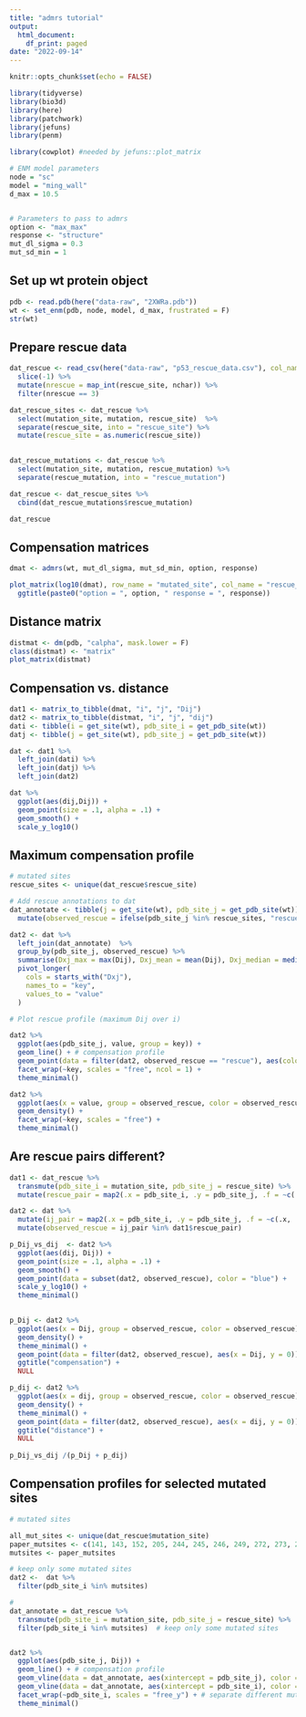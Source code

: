 ```yaml
---
title: "admrs tutorial"
output:
  html_document:
    df_print: paged
date: "2022-09-14"
---
```


```r
knitr::opts_chunk$set(echo = FALSE)
```

```r
library(tidyverse)
library(bio3d)
library(here)
library(patchwork)
library(jefuns)
library(penm)

library(cowplot) #needed by jefuns::plot_matrix
```

```r
# ENM model parameters
node = "sc"
model = "ming_wall"
d_max = 10.5


# Parameters to pass to admrs
option <- "max_max"
response <- "structure"
mut_dl_sigma = 0.3
mut_sd_min = 1
```


## Set up wt protein object

```r
pdb <- read.pdb(here("data-raw", "2XWRa.pdb"))
wt <- set_enm(pdb, node, model, d_max, frustrated = F)
str(wt)
```

## Prepare rescue data

```r
dat_rescue <- read_csv(here("data-raw", "p53_rescue_data.csv"), col_names = T)  %>% 
  slice(-1) %>% 
  mutate(nrescue = map_int(rescue_site, nchar)) %>% 
  filter(nrescue == 3)

dat_rescue_sites <- dat_rescue %>% 
  select(mutation_site, mutation, rescue_site)  %>% 
  separate(rescue_site, into = "rescue_site") %>% 
  mutate(rescue_site = as.numeric(rescue_site)) 
  

dat_rescue_mutations <- dat_rescue %>% 
  select(mutation_site, mutation, rescue_mutation) %>% 
  separate(rescue_mutation, into = "rescue_mutation")

dat_rescue <- dat_rescue_sites %>% 
  cbind(dat_rescue_mutations$rescue_mutation) 

dat_rescue

```

## Compensation matrices

```r


dmat <- admrs(wt, mut_dl_sigma, mut_sd_min, option, response)

plot_matrix(log10(dmat), row_name = "mutated_site", col_name = "rescue_site", value_name = "log10(Dij)") +
  ggtitle(paste0("option = ", option, " response = ", response))


```


## Distance matrix

```r
distmat <- dm(pdb, "calpha", mask.lower = F)
class(distmat) <- "matrix"
plot_matrix(distmat)
```

## Compensation vs. distance

```r
dat1 <- matrix_to_tibble(dmat, "i", "j", "Dij") 
dat2 <- matrix_to_tibble(distmat, "i", "j", "dij")
dati <- tibble(i = get_site(wt), pdb_site_i = get_pdb_site(wt))
datj <- tibble(j = get_site(wt), pdb_site_j = get_pdb_site(wt))

dat <- dat1 %>% 
  left_join(dati) %>% 
  left_join(datj) %>% 
  left_join(dat2) 

dat %>% 
  ggplot(aes(dij,Dij)) +
  geom_point(size = .1, alpha = .1) +
  geom_smooth() +
  scale_y_log10() 

```

## Maximum compensation profile

```r
# mutated sites 
rescue_sites <- unique(dat_rescue$rescue_site)

# Add rescue annotations to dat
dat_annotate <- tibble(j = get_site(wt), pdb_site_j = get_pdb_site(wt)) %>% 
  mutate(observed_rescue = ifelse(pdb_site_j %in% rescue_sites, "rescue", NA_character_))

dat2 <- dat %>% 
  left_join(dat_annotate)  %>% 
  group_by(pdb_site_j, observed_rescue) %>% 
  summarise(Dxj_max = max(Dij), Dxj_mean = mean(Dij), Dxj_median = median(Dij) )  %>% 
  pivot_longer(
    cols = starts_with("Dxj"),
    names_to = "key",
    values_to = "value"
  ) 

# Plot rescue profile (maximum Dij over i)

dat2 %>% 
  ggplot(aes(pdb_site_j, value, group = key)) +
  geom_line() + # compensation profile
  geom_point(data = filter(dat2, observed_rescue == "rescue"), aes(color = observed_rescue)) +
  facet_wrap(~key, scales = "free", ncol = 1) +
  theme_minimal()

dat2 %>% 
  ggplot(aes(x = value, group = observed_rescue, color = observed_rescue)) +
  geom_density() +
  facet_wrap(~key, scales = "free") +
  theme_minimal()
```

## Are rescue pairs different?

```r
dat1 <- dat_rescue %>% 
  transmute(pdb_site_i = mutation_site, pdb_site_j = rescue_site) %>% 
  mutate(rescue_pair = map2(.x = pdb_site_i, .y = pdb_site_j, .f = ~c(.x, .y)))

dat2 <- dat %>% 
  mutate(ij_pair = map2(.x = pdb_site_i, .y = pdb_site_j, .f = ~c(.x, .y))) %>% 
  mutate(observed_rescue = ij_pair %in% dat1$rescue_pair) 

p_Dij_vs_dij  <- dat2 %>% 
  ggplot(aes(dij, Dij)) +
  geom_point(size = .1, alpha = .1) +
  geom_smooth() +
  geom_point(data = subset(dat2, observed_rescue), color = "blue") +
  scale_y_log10() +
  theme_minimal()
  

p_Dij <- dat2 %>% 
  ggplot(aes(x = Dij, group = observed_rescue, color = observed_rescue)) +
  geom_density() +
  theme_minimal() +
  geom_point(data = filter(dat2, observed_rescue), aes(x = Dij, y = 0)) +
  ggtitle("compensation") +
  NULL

p_dij <- dat2 %>% 
  ggplot(aes(x = dij, group = observed_rescue, color = observed_rescue)) +
  geom_density() +
  theme_minimal() +
  geom_point(data = filter(dat2, observed_rescue), aes(x = dij, y = 0)) +
  ggtitle("distance") +
  NULL
  
p_Dij_vs_dij /(p_Dij + p_dij)

```



## Compensation profiles for selected mutated sites

```r
# mutated sites 

all_mut_sites <- unique(dat_rescue$mutation_site)
paper_mutsites <- c(141, 143, 152, 205, 244, 245, 246, 249, 272, 273, 282, 286)
mutsites <- paper_mutsites

# keep only some mutated sites
dat2 <-  dat %>% 
  filter(pdb_site_i %in% mutsites) 

# 
dat_annotate = dat_rescue %>% 
  transmute(pdb_site_i = mutation_site, pdb_site_j = rescue_site) %>%  #keep only mutated site and rescue site, and rename them
  filter(pdb_site_i %in% mutsites)  # keep only some mutated sites


dat2 %>% 
  ggplot(aes(pdb_site_j, Dij)) +
  geom_line() + # compensation profile
  geom_vline(data = dat_annotate, aes(xintercept = pdb_site_j), color = "blue", alpha = .5) + # observed rescue site is vertical blue line
  geom_vline(data = dat_annotate, aes(xintercept = pdb_site_i), color = "red", alpha = .5) + # mutated site is vertical red line
  facet_wrap(~pdb_site_i, scales = "free_y") + # separate different mutated sites into panels
  theme_minimal()
```

